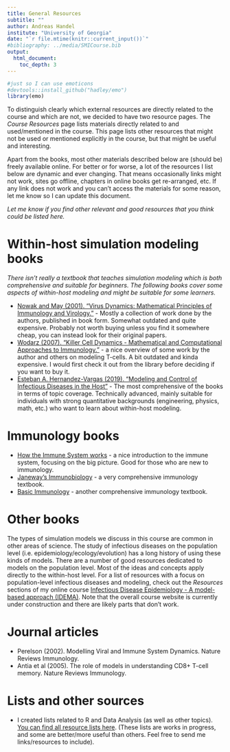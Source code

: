 ```yaml
---
title: General Resources
subtitle: ""
author: Andreas Handel
institute: "University of Georgia"
date: "`r file.mtime(knitr::current_input())`"
#bibliography: ../media/SMICourse.bib
output: 
  html_document:
    toc_depth: 3
---
```



```r
#just so I can use emoticons
#devtools::install_github("hadley/emo")
library(emo)
```

To distinguish clearly which external resources are directly related to the course and which are not, we decided to have two resource pages. The _Course Resources_ page lists materials directly related to and used/mentioned in the course. This page lists other resources that might not be used or mentioned explicitly in the course, but that might be useful and interesting. 

Apart from the books, most other materials described below are (should be) freely available online. For better or for worse, a lot of the resources I list below are dynamic and ever changing. That means occasionally links might not work, sites go offline, chapters in online books get re-arranged, etc. If any link does not work and you can't access the materials for some reason, let me know so I can update this document.

_Let me know if you find other relevant and good resources that you think could be listed here._


# Within-host simulation modeling books

_There isn't really a textbook that teaches simulation modeling which is both comprehensive and suitable for beginners. The following books cover some aspects of within-host modeling and might be suitable for some learners._

* [Nowak and May (2001). "Virus Dynamics: Mathematical Principles of Immunology and Virology."](https://amzn.to/3fwonRj) - Mostly a collection of work done by the authors, published in book form. Somewhat outdated and quite expensive. Probably not worth buying unless you find it somewhere cheap, you can instead look for their original papers. 
* [Wodarz (2007). "Killer Cell Dynamics - Mathematical and Computational Approaches to Immunology."](https://amzn.to/2WjJQFS) - a nice overview of some work by the author and others on modeling T-cells. A bit outdated and kinda expensive. I would first check it out from the library before deciding if you want to buy it.  
* [Esteban A. Hernandez-Vargas (2019). "Modeling and Control of Infectious Diseases in the Host"](https://amzn.to/2Ooth7j) - The most comprehensive of the books in terms of topic coverage. Technically advanced, mainly suitable for individuals with strong quantitative backgrounds (engineering, physics, math, etc.) who want to learn about within-host modeling. 


# Immunology books

* [How the Immune System works](https://amzn.to/3ev68dO) - a nice introduction to the immune system, focusing on the big picture. Good for those who are new to immunology.
* [Janeway's Immunobiology](https://amzn.to/2Wlmsrr) - a very comprehensive immunology textbook.
* [Basic Immunology](https://amzn.to/30yjXmJ) - another comprehensive immunology textbook.



# Other books

The types of simulation models we discuss in this course are common in other areas of science. The study of infectious diseases on the population level (i.e. epidemiology/ecology/evolution) has a long history of using these kinds of models. There are a number of good resources dedicated to models on the population level. Most of the ideas and concepts apply directly to the within-host level. For a list of resources with a focus on population-level infectious diseases and modeling, check out the _Resources_ sections of my online course [Infectious Disease Epidemiology
- A model-based approach (IDEMA)](https://andreashandel.github.io/IDEMAcourse/). Note that the overall course website is currently under construction and there are likely parts that don't work.

# Journal articles

* Perelson (2002). Modelling Viral and Immune System Dynamics. Nature Reviews Immunology.
* Antia et al (2005). The role of models in understanding CD8+ T-cell memory. Nature Reviews Immunology.



# Lists and other sources

* I created lists related to R and Data Analysis (as well as other topics). [You can find all resource lists here](https://andreashandel.github.io/research-and-teaching-resources/). (These lists are works in progress, and some are better/more useful than others. Feel free to send me links/resources to include).


